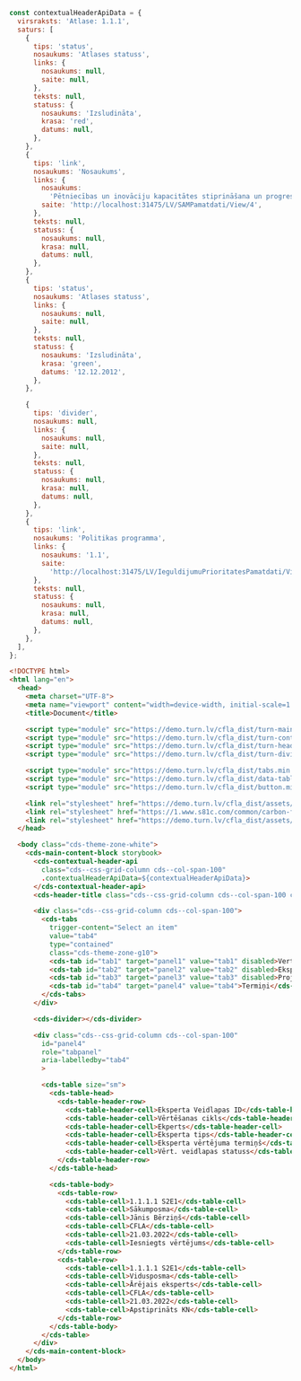 ```js
const contextualHeaderApiData = {
  virsraksts: 'Atlase: 1.1.1',
  saturs: [
    {
      tips: 'status',
      nosaukums: 'Atlases statuss',
      links: {
        nosaukums: null,
        saite: null,
      },
      teksts: null,
      statuss: {
        nosaukums: 'Izsludināta',
        krasa: 'red',
        datums: null,
      },
    },
    {
      tips: 'link',
      nosaukums: 'Nosaukums',
      links: {
        nosaukums:
          'Pētniecības un inovāciju kapacitātes stiprināšana un progresīvu tehnoloģiju ieviešana',
        saite: 'http://localhost:31475/LV/SAMPamatdati/View/4',
      },
      teksts: null,
      statuss: {
        nosaukums: null,
        krasa: null,
        datums: null,
      },
    },
    {
      tips: 'status',
      nosaukums: 'Atlases statuss',
      links: {
        nosaukums: null,
        saite: null,
      },
      teksts: null,
      statuss: {
        nosaukums: 'Izsludināta',
        krasa: 'green',
        datums: '12.12.2012',
      },
    },

    {
      tips: 'divider',
      nosaukums: null,
      links: {
        nosaukums: null,
        saite: null,
      },
      teksts: null,
      statuss: {
        nosaukums: null,
        krasa: null,
        datums: null,
      },
    },
    {
      tips: 'link',
      nosaukums: 'Politikas programma',
      links: {
        nosaukums: '1.1',
        saite:
          'http://localhost:31475/LV/IeguldijumuPrioritatesPamatdati/View/3',
      },
      teksts: null,
      statuss: {
        nosaukums: null,
        krasa: null,
        datums: null,
      },
    },
  ],
};
```

```html
<!DOCTYPE html>
<html lang="en">
  <head>
    <meta charset="UTF-8">
    <meta name="viewport" content="width=device-width, initial-scale=1.0">
    <title>Document</title>

    <script type="module" src="https://demo.turn.lv/cfla_dist/turn-main-content-block.min.js"></script>
    <script type="module" src="https://demo.turn.lv/cfla_dist/turn-contextual-header-api.min.js"></script>
    <script type="module" src="https://demo.turn.lv/cfla_dist/turn-header-title.min.js"></script>
    <script type="module" src="https://demo.turn.lv/cfla_dist/turn-divider.min.js"></script>

    <script type="module" src="https://demo.turn.lv/cfla_dist/tabs.min.js"></script>
    <script type="module" src="https://demo.turn.lv/cfla_dist/data-table.min.js"></script>
    <script type="module" src="https://demo.turn.lv/cfla_dist/button.min.js"></script>

    <link rel="stylesheet" href="https://demo.turn.lv/cfla_dist/assets/css/turn-carbon-grid.css" />
    <link rel="stylesheet" href="https://1.www.s81c.com/common/carbon-for-ibm-dotcom/tag/v1/latest/plex.css" />
    <link rel="stylesheet" href="https://demo.turn.lv/cfla_dist/assets/css/themes.css" />
  </head>

  <body class="cds-theme-zone-white">
    <cds-main-content-block storybook>
      <cds-contextual-header-api
        class="cds--css-grid-column cds--col-span-100"
        .contextualHeaderApiData=${contextualHeaderApiData}>
      </cds-contextual-header-api>
      <cds-header-title class="cds--css-grid-column cds--col-span-100 cds--grid-column-hang" title="Ekspertu vērtēšanas" marginWrapper></cds-header-title>

      <div class="cds--css-grid-column cds--col-span-100">
        <cds-tabs
          trigger-content="Select an item"
          value="tab4"
          type="contained"
          class="cds-theme-zone-g10">
          <cds-tab id="tab1" target="panel1" value="tab1" disabled>Vertēšanu saraksts</cds-tab>
          <cds-tab id="tab2" target="panel2" value="tab2" disabled>Ekspertu saraksts</cds-tab>
          <cds-tab id="tab3" target="panel3" value="tab3" disabled>Projektu iesniegumi</cds-tab>
          <cds-tab id="tab4" target="panel4" value="tab4">Termiņi</cds-tab>
        </cds-tabs>
      </div>

      <cds-divider></cds-divider>

      <div class="cds--css-grid-column cds--col-span-100"
        id="panel4"
        role="tabpanel"
        aria-labelledby="tab4"
        >

        <cds-table size="sm">
          <cds-table-head>
            <cds-table-header-row>
              <cds-table-header-cell>Eksperta Veidlapas ID</cds-table-header-cell>
              <cds-table-header-cell>Vērtēšanas cikls</cds-table-header-cell>
              <cds-table-header-cell>Ekperts</cds-table-header-cell>
              <cds-table-header-cell>Eksperta tips</cds-table-header-cell>
              <cds-table-header-cell>Eksperta vērtējuma termiņš</cds-table-header-cell>
              <cds-table-header-cell>Vērt. veidlapas statuss</cds-table-header-cell>
            </cds-table-header-row>
          </cds-table-head>

          <cds-table-body>
            <cds-table-row>
              <cds-table-cell>1.1.1.1 S2E1</cds-table-cell>
              <cds-table-cell>Sākumposma</cds-table-cell>
              <cds-table-cell>Jānis Bērziņš</cds-table-cell>
              <cds-table-cell>CFLA</cds-table-cell>
              <cds-table-cell>21.03.2022</cds-table-cell>
              <cds-table-cell>Iesniegts vērtējums</cds-table-cell>
            </cds-table-row>
            <cds-table-row>
              <cds-table-cell>1.1.1.1 S2E1</cds-table-cell>
              <cds-table-cell>Vidusposma</cds-table-cell>
              <cds-table-cell>Ārējais eksperts</cds-table-cell>
              <cds-table-cell>CFLA</cds-table-cell>
              <cds-table-cell>21.03.2022</cds-table-cell>
              <cds-table-cell>Apstiprināts KN</cds-table-cell>
            </cds-table-row>
          </cds-table-body>
        </cds-table>
      </div>
    </cds-main-content-block>
  </body>
</html>
```
